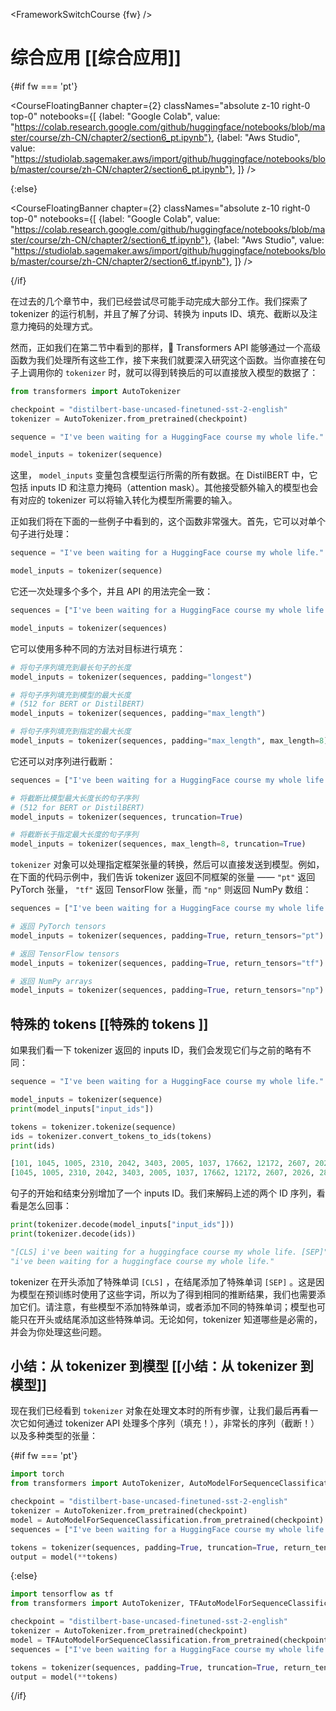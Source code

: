 <FrameworkSwitchCourse {fw} />

# 综合应用 [[综合应用]]

{#if fw === 'pt'}

<CourseFloatingBanner chapter={2}
  classNames="absolute z-10 right-0 top-0"
  notebooks={[
    {label: "Google Colab", value: "https://colab.research.google.com/github/huggingface/notebooks/blob/master/course/zh-CN/chapter2/section6_pt.ipynb"},
    {label: "Aws Studio", value: "https://studiolab.sagemaker.aws/import/github/huggingface/notebooks/blob/master/course/zh-CN/chapter2/section6_pt.ipynb"},
]} />

{:else}

<CourseFloatingBanner chapter={2}
  classNames="absolute z-10 right-0 top-0"
  notebooks={[
    {label: "Google Colab", value: "https://colab.research.google.com/github/huggingface/notebooks/blob/master/course/zh-CN/chapter2/section6_tf.ipynb"},
    {label: "Aws Studio", value: "https://studiolab.sagemaker.aws/import/github/huggingface/notebooks/blob/master/course/zh-CN/chapter2/section6_tf.ipynb"},
]} />

{/if}

在过去的几个章节中，我们已经尝试尽可能手动完成大部分工作。我们探索了 tokenizer 的运行机制，并且了解了分词、转换为 inputs ID、填充、截断以及注意力掩码的处理方式。

然而，正如我们在第二节中看到的那样，🤗 Transformers API 能够通过一个高级函数为我们处理所有这些工作，接下来我们就要深入研究这个函数。当你直接在句子上调用你的 `tokenizer` 时，就可以得到转换后的可以直接放入模型的数据了：

```py
from transformers import AutoTokenizer

checkpoint = "distilbert-base-uncased-finetuned-sst-2-english"
tokenizer = AutoTokenizer.from_pretrained(checkpoint)

sequence = "I've been waiting for a HuggingFace course my whole life."

model_inputs = tokenizer(sequence)
```

这里， `model_inputs` 变量包含模型运行所需的所有数据。在 DistilBERT 中，它包括 inputs ID 和注意力掩码（attention mask）。其他接受额外输入的模型也会有对应的 tokenizer 可以将输入转化为模型所需要的输入。

正如我们将在下面的一些例子中看到的，这个函数非常强大。首先，它可以对单个句子进行处理：

```py
sequence = "I've been waiting for a HuggingFace course my whole life."

model_inputs = tokenizer(sequence)
```

它还一次处理多个多个，并且 API 的用法完全一致：

```py
sequences = ["I've been waiting for a HuggingFace course my whole life.", "So have I!"]

model_inputs = tokenizer(sequences)
```

它可以使用多种不同的方法对目标进行填充：

```py
# 将句子序列填充到最长句子的长度
model_inputs = tokenizer(sequences, padding="longest")

# 将句子序列填充到模型的最大长度
# (512 for BERT or DistilBERT)
model_inputs = tokenizer(sequences, padding="max_length")

# 将句子序列填充到指定的最大长度
model_inputs = tokenizer(sequences, padding="max_length", max_length=8)
```

它还可以对序列进行截断：

```py
sequences = ["I've been waiting for a HuggingFace course my whole life.", "So have I!"]

# 将截断比模型最大长度长的句子序列
# (512 for BERT or DistilBERT)
model_inputs = tokenizer(sequences, truncation=True)

# 将截断长于指定最大长度的句子序列
model_inputs = tokenizer(sequences, max_length=8, truncation=True)
```

`tokenizer` 对象可以处理指定框架张量的转换，然后可以直接发送到模型。例如，在下面的代码示例中，我们告诉 tokenizer 返回不同框架的张量 —— `"pt"` 返回 PyTorch 张量， `"tf"` 返回 TensorFlow 张量，而 `"np"` 则返回 NumPy 数组：

```py
sequences = ["I've been waiting for a HuggingFace course my whole life.", "So have I!"]

# 返回 PyTorch tensors
model_inputs = tokenizer(sequences, padding=True, return_tensors="pt")

# 返回 TensorFlow tensors
model_inputs = tokenizer(sequences, padding=True, return_tensors="tf")

# 返回 NumPy arrays
model_inputs = tokenizer(sequences, padding=True, return_tensors="np")
```

## 特殊的 tokens [[特殊的 tokens ]]

如果我们看一下 tokenizer 返回的 inputs ID，我们会发现它们与之前的略有不同：

```py
sequence = "I've been waiting for a HuggingFace course my whole life."

model_inputs = tokenizer(sequence)
print(model_inputs["input_ids"])

tokens = tokenizer.tokenize(sequence)
ids = tokenizer.convert_tokens_to_ids(tokens)
print(ids)
```

```python out
[101, 1045, 1005, 2310, 2042, 3403, 2005, 1037, 17662, 12172, 2607, 2026, 2878, 2166, 1012, 102]
[1045, 1005, 2310, 2042, 3403, 2005, 1037, 17662, 12172, 2607, 2026, 2878, 2166, 1012]
```

句子的开始和结束分别增加了一个 inputs ID。我们来解码上述的两个 ID 序列，看看是怎么回事：

```py
print(tokenizer.decode(model_inputs["input_ids"]))
print(tokenizer.decode(ids))
```

```python out
"[CLS] i've been waiting for a huggingface course my whole life. [SEP]"
"i've been waiting for a huggingface course my whole life."
```

 tokenizer 在开头添加了特殊单词 `[CLS]` ，在结尾添加了特殊单词 `[SEP]` 。这是因为模型在预训练时使用了这些字词，所以为了得到相同的推断结果，我们也需要添加它们。请注意，有些模型不添加特殊单词，或者添加不同的特殊单词；模型也可能只在开头或结尾添加这些特殊单词。无论如何，tokenizer 知道哪些是必需的，并会为你处理这些问题。

## 小结：从 tokenizer 到模型 [[小结：从 tokenizer 到模型]]

现在我们已经看到 `tokenizer` 对象在处理文本时的所有步骤，让我们最后再看一次它如何通过 tokenizer  API 处理多个序列（填充！），非常长的序列（截断！）以及多种类型的张量：

{#if fw === 'pt'}
```py
import torch
from transformers import AutoTokenizer, AutoModelForSequenceClassification

checkpoint = "distilbert-base-uncased-finetuned-sst-2-english"
tokenizer = AutoTokenizer.from_pretrained(checkpoint)
model = AutoModelForSequenceClassification.from_pretrained(checkpoint)
sequences = ["I've been waiting for a HuggingFace course my whole life.", "So have I!"]

tokens = tokenizer(sequences, padding=True, truncation=True, return_tensors="pt")
output = model(**tokens)
```
{:else}
```py
import tensorflow as tf
from transformers import AutoTokenizer, TFAutoModelForSequenceClassification

checkpoint = "distilbert-base-uncased-finetuned-sst-2-english"
tokenizer = AutoTokenizer.from_pretrained(checkpoint)
model = TFAutoModelForSequenceClassification.from_pretrained(checkpoint)
sequences = ["I've been waiting for a HuggingFace course my whole life.", "So have I!"]

tokens = tokenizer(sequences, padding=True, truncation=True, return_tensors="tf")
output = model(**tokens)
```
{/if}
